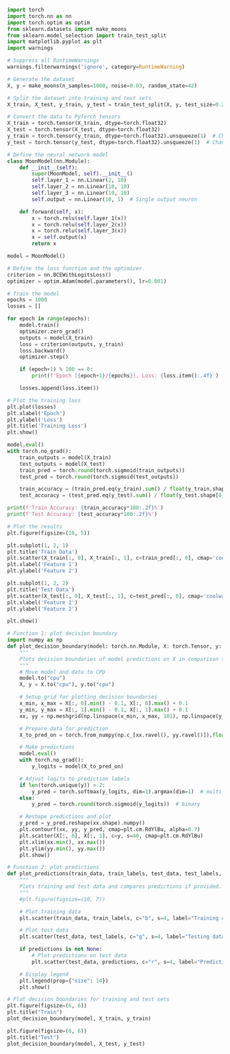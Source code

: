 
```python
import torch
import torch.nn as nn
import torch.optim as optim
from sklearn.datasets import make_moons
from sklearn.model_selection import train_test_split
import matplotlib.pyplot as plt
import warnings

# Suppress all RuntimeWarnings
warnings.filterwarnings('ignore', category=RuntimeWarning)
```



```python
# Generate the dataset
X, y = make_moons(n_samples=1000, noise=0.03, random_state=42)

# Split the dataset into training and test sets
X_train, X_test, y_train, y_test = train_test_split(X, y, test_size=0.2, random_state=42)

# Convert the data to PyTorch tensors
X_train = torch.tensor(X_train, dtype=torch.float32)
X_test = torch.tensor(X_test, dtype=torch.float32)
y_train = torch.tensor(y_train, dtype=torch.float32).unsqueeze(1)  # Change to (N, 1)
y_test = torch.tensor(y_test, dtype=torch.float32).unsqueeze(1)  # Change to (N, 1)
```




```python
# Define the neural network model
class MoonModel(nn.Module):
    def __init__(self):
        super(MoonModel, self).__init__()
        self.layer_1 = nn.Linear(2, 10)
        self.layer_2 = nn.Linear(10, 10)
        self.layer_3 = nn.Linear(10, 10)
        self.output = nn.Linear(10, 1)  # Single output neuron

    def forward(self, x):
        x = torch.relu(self.layer_1(x))
        x = torch.relu(self.layer_2(x))
        x = torch.relu(self.layer_3(x))
        x = self.output(x)
        return x

model = MoonModel()
```




```python
# Define the loss function and the optimizer
criterion = nn.BCEWithLogitsLoss()
optimizer = optim.Adam(model.parameters(), lr=0.001)
```




```python
# Train the model
epochs = 1000
losses = []

for epoch in range(epochs):
    model.train()
    optimizer.zero_grad()
    outputs = model(X_train)
    loss = criterion(outputs, y_train)
    loss.backward()
    optimizer.step()

    if (epoch+1) % 100 == 0:
        print(f'Epoch [{epoch+1}/{epochs}], Loss: {loss.item():.4f}')

    losses.append(loss.item())
```




```python
# Plot the training loss
plt.plot(losses)
plt.xlabel('Epoch')
plt.ylabel('Loss')
plt.title('Training Loss')
plt.show()
```




```python
model.eval()
with torch.no_grad():
    train_outputs = model(X_train)
    test_outputs = model(X_test)
    train_pred = torch.round(torch.sigmoid(train_outputs))
    test_pred = torch.round(torch.sigmoid(test_outputs))

    train_accuracy = (train_pred.eq(y_train).sum() / float(y_train.shape[0])).item()
    test_accuracy = (test_pred.eq(y_test).sum() / float(y_test.shape[0])).item()

print(f'Train Accuracy: {train_accuracy*100:.2f}%')
print(f'Test Accuracy: {test_accuracy*100:.2f}%')

# Plot the results
plt.figure(figsize=(10, 5))

plt.subplot(1, 2, 1)
plt.title('Train Data')
plt.scatter(X_train[:, 0], X_train[:, 1], c=train_pred[:, 0], cmap='coolwarm', alpha=0.6)
plt.xlabel('Feature 1')
plt.ylabel('Feature 2')

plt.subplot(1, 2, 2)
plt.title('Test Data')
plt.scatter(X_test[:, 0], X_test[:, 1], c=test_pred[:, 0], cmap='coolwarm', alpha=0.6)
plt.xlabel('Feature 1')
plt.ylabel('Feature 2')

plt.show()
```



```python
# Function 1: plot decision boundary
import numpy as np
def plot_decision_boundary(model: torch.nn.Module, X: torch.Tensor, y: torch.Tensor):
    """
    Plots decision boundaries of model predictions on X in comparison to y.
    """
    # Move model and data to CPU
    model.to("cpu")
    X, y = X.to("cpu"), y.to("cpu")

    # Setup grid for plotting decision boundaries
    x_min, x_max = X[:, 0].min() - 0.1, X[:, 0].max() + 0.1
    y_min, y_max = X[:, 1].min() - 0.1, X[:, 1].max() + 0.1
    xx, yy = np.meshgrid(np.linspace(x_min, x_max, 101), np.linspace(y_min, y_max, 101))

    # Prepare data for prediction
    X_to_pred_on = torch.from_numpy(np.c_[xx.ravel(), yy.ravel()]).float()

    # Make predictions
    model.eval()
    with torch.no_grad():
        y_logits = model(X_to_pred_on)

    # Adjust logits to prediction labels
    if len(torch.unique(y)) > 2:
        y_pred = torch.softmax(y_logits, dim=1).argmax(dim=1)  # multi-class
    else:
        y_pred = torch.round(torch.sigmoid(y_logits))  # binary

    # Reshape predictions and plot
    y_pred = y_pred.reshape(xx.shape).numpy()
    plt.contourf(xx, yy, y_pred, cmap=plt.cm.RdYlBu, alpha=0.7)
    plt.scatter(X[:, 0], X[:, 1], c=y, s=40, cmap=plt.cm.RdYlBu)
    plt.xlim(xx.min(), xx.max())
    plt.ylim(yy.min(), yy.max())
    plt.show()

# Function 2: plot predictions
def plot_predictions(train_data, train_labels, test_data, test_labels, predictions=None):
    """
    Plots training and test data and compares predictions if provided.
    """
    #plt.figure(figsize=(10, 7))

    # Plot training data
    plt.scatter(train_data, train_labels, c="b", s=4, label="Training data")

    # Plot test data
    plt.scatter(test_data, test_labels, c="g", s=4, label="Testing data")

    if predictions is not None:
        # Plot predictions on test data
        plt.scatter(test_data, predictions, c="r", s=4, label="Predictions")

    # Display legend
    plt.legend(prop={"size": 14})
    plt.show()
```



```python
# Plot decision boundaries for training and test sets
plt.figure(figsize=(6, 6))
plt.title("Train")
plot_decision_boundary(model, X_train, y_train)

plt.figure(figsize=(6, 6))
plt.title("Test")
plot_decision_boundary(model, X_test, y_test)
```